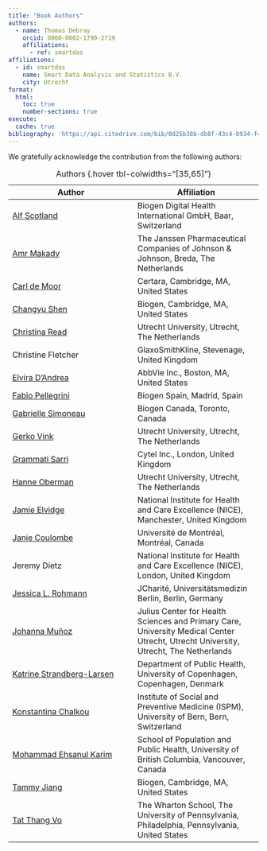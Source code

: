 ```yaml
---
title: "Book Authors"
authors:   
  - name: Thomas Debray
    orcid: 0000-0002-1790-2719
    affiliations:
      - ref: smartdas
affiliations:
  - id: smartdas
    name: Smart Data Analysis and Statistics B.V.
    city: Utrecht
format:
  html:
    toc: true
    number-sections: true
execute:
  cache: true
bibliography: 'https://api.citedrive.com/bib/0d25b38b-db8f-43c4-b934-f4e2f3bd655a/references.bib?x=eyJpZCI6ICIwZDI1YjM4Yi1kYjhmLTQzYzQtYjkzNC1mNGUyZjNiZDY1NWEiLCAidXNlciI6ICIyNTA2IiwgInNpZ25hdHVyZSI6ICI0MGFkYjZhMzYyYWE5Y2U0MjQ2NWE2ZTQzNjlhMWY3NTk5MzhhNzUxZDNjYWIxNDlmYjM4NDgwOTYzMzY5YzFlIn0=/bibliography.bib'
---
```


We gratefully acknowledge the contribution from the following authors:

|  Author | Affiliation |
|---|---|
| [Alf Scotland](https://orcid.org/0000-0001-9590-8617) | Biogen Digital Health International GmbH, Baar,	Switzerland |
| [Amr Makady](https://orcid.org/0000-0002-5260-1946) |  The Janssen Pharmaceutical Companies of Johnson \& Johnson, Breda,	The Netherlands |
| [Carl de Moor](https://orcid.org/0000-0002-6188-0254) |  Certara, Cambridge, MA,	United States |
| [Changyu Shen](https://orcid.org/0000-0002-4444-0943)  | Biogen, Cambridge, MA,	United States |
| [Christina Read](https://orcid.org/0009-0008-1637-6199) |	Utrecht University, Utrecht, The Netherlands |
| Christine Fletcher |	GlaxoSmithKline, Stevenage, United Kingdom |
| [Elvira D'Andrea](https://orcid.org/0000-0002-5263-3964) |	AbbVie Inc., Boston, MA, United States |
| [Fabio Pellegrini](https://orcid.org/0000-0001-5705-8615) |	Biogen Spain,	Madrid, Spain |
| [Gabrielle Simoneau](https://orcid.org/0000-0001-9310-6274	) |	Biogen Canada,	Toronto, Canada |
| [Gerko Vink](https://orcid.org/0000-0001-9767-1924) |  Utrecht University, Utrecht, The Netherlands |
| [Grammati Sarri](https://orcid.org/0000-0001-5536-8038) |  Cytel Inc., London, United Kingdom |
| [Hanne Oberman](https://orcid.org/0000-0003-3276-2141) |  Utrecht University, Utrecht, The Netherlands |
| [Jamie Elvidge](https://orcid.org/0000-0002-6154-8091)	| National Institute for Health and Care Excellence (NICE),		Manchester,	United Kingdom |
| [Janie Coulombe](https://orcid.org/0000-0001-5531-841X)	| Université de Montréal,	Montréal,	Canada |
| Jeremy Dietz	| National Institute for Health and Care Excellence (NICE),		London,	United Kingdom |
| [Jessica L. Rohmann](https://orcid.org/0000-0003-2420-5716)	| JCharité, Universitätsmedizin Berlin, Berlin, Germany |
| [Johanna Muñoz](https://orcid.org/0000-0002-2384-5415)	| Julius Center for Health Sciences and Primary Care, University Medical Center Utrecht, Utrecht University, Utrecht, The Netherlands |
| [Katrine Strandberg-Larsen](https://orcid.org/0000-0001-7061-3767)	| Department of Public Health, University of Copenhagen, Copenhagen, Denmark |
| [Konstantina Chalkou](https://orcid.org/0000-0001-9718-021X)	| Institute of Social and Preventive Medicine (ISPM), University of Bern,		Bern,	Switzerland |
| [Mohammad Ehsanul Karim](https://orcid.org/0000-0002-0346-2871)	| School of Population and Public Health, University of British Columbia,	Vancouver, Canada |
| [Tammy Jiang](https://orcid.org/0000-0002-6887-5706)	| Biogen,		Cambridge, MA,	United States |
| [Tat Thang Vo](https://orcid.org/0000-0001-6485-9947)	| The Wharton School, The University of Pennsylvania,	Philadelphia, Pennsylvania, United States |

: Authors {.hover tbl-colwidths="[35,65]"}



